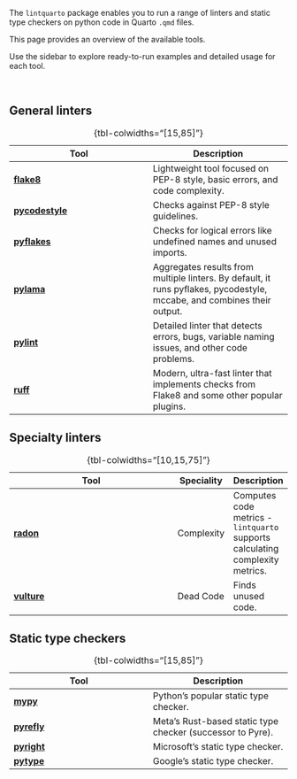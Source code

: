 The `lintquarto` package enables you to run a range of linters and static type checkers on python code in Quarto `.qmd` files.

This page provides an overview of the available tools.

Use the sidebar to explore ready-to-run examples and detailed usage for each tool.

<br>

## General linters

| Tool | Description |
| - | - |
| [**flake8**](flake8.qmd) | Lightweight tool focused on PEP-8 style, basic errors, and code complexity. |
| [**pycodestyle**](pycodestyle.qmd) | Checks against PEP-8 style guidelines. |
| [**pyflakes**](pyflakes.qmd) | Checks for logical errors like undefined names and unused imports. |
| [**pylama**](pylama.qmd) | Aggregates results from multiple linters. By default, it runs pyflakes, pycodestyle, mccabe, and combines their output. |
| [**pylint**](pylint.qmd) | Detailed linter that detects errors, bugs, variable naming issues, and other code problems. |
| [**ruff**](ruff.qmd) | Modern, ultra-fast linter that implements checks from Flake8 and some other popular plugins. |
: {tbl-colwidths="[15,85]"}

## Specialty linters

| Tool | Speciality | Description |
| --- | - | - |
| [**radon**](radon.qmd) | Complexity | Computes code metrics - `lintquarto` supports calculating complexity metrics. |
| [**vulture**](vulture.qmd) | Dead Code | Finds unused code. |
: {tbl-colwidths="[10,15,75]"}

## Static type checkers

| Tool | Description |
| - | - |
| [**mypy**](mypy.qmd) | Python's popular static type checker. |
| [**pyrefly**](pyrefly.qmd) | Meta's Rust-based static type checker (successor to Pyre). |
| [**pyright**](pyright.qmd) | Microsoft's static type checker. |
| [**pytype**](pytype.qmd) | Google's static type checker. |
: {tbl-colwidths="[15,85]"}